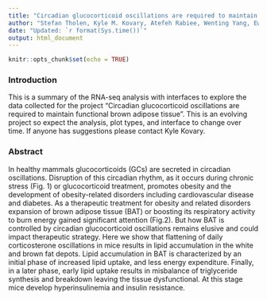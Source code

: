 ```yaml
---
title: "Circadian glucocorticoid oscillations are required to maintain functional brown adipose tissue"
author: "Stefan Tholen, Kyle M. Kovary, Atefeh Rabiee, Wenting Yang, Ewa Bielczyk-Maczyńska, and Mary N. Teruel "
date: "Updated: `r format(Sys.time())`"
output: html_document
---
```


```r
knitr::opts_chunk$set(echo = TRUE)
```

### Introduction

This is a summary of the RNA-seq analysis with interfaces to explore the data collected for the project "Circadian glucocorticoid oscillations are required to maintain functional brown adipose tissue". This is an evolving project so expect the analysis, plot types, and interface to change over time. If anyone has suggestions please contact Kyle Kovary.


### Abstract

In healthy mammals glucocorticoids (GCs) are secreted in circadian oscillations. Disruption of this circadian rhythm, as it occurs during chronic stress (Fig. 1) or  glucocorticoid treatment, promotes obesity and the development of obesity-related disorders including cardiovascular disease and diabetes. As a therapeutic treatment for obesity and related disorders expansion of brown adipose tissue (BAT) or boosting its respiratory activity to burn energy gained significant attention (Fig.2). But how BAT is controlled by circadian glucocorticoid oscillations remains elusive and could impact therapeutic strategy. Here we show that flattening of daily corticosterone oscillations in mice results in lipid accumulation in the white and brown fat depots. Lipid accumulation in BAT is characterized by an initial phase of increased lipid uptake, and less energy expenditure. Finally, in a later phase, early lipid uptake results in misbalance of triglyceride synthesis and breakdown leaving the tissue dysfunctional. At this stage mice develop hyperinsulinemia and insulin resistance. 

